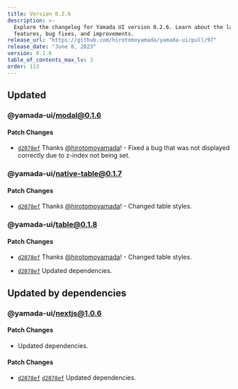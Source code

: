 ```yaml
---
title: Version 0.2.6
description: >-
  Explore the changelog for Yamada UI version 0.2.6. Learn about the latest
  features, bug fixes, and improvements.
release_url: "https://github.com/hirotomoyamada/yamada-ui/pull/97"
release_date: "June 8, 2023"
version: 0.2.6
table_of_contents_max_lv: 3
order: 113
---
```


## Updated

### @yamada-ui/modal@0.1.6

#### Patch Changes

- [`d2078ef`](https://github.com/hirotomoyamada/yamada-ui/commit/d2078efcac8ca73fba013b3453adf4e62cdd763f) Thanks [@hirotomoyamada](https://github.com/hirotomoyamada)! - Fixed a bug that was not displayed correctly due to z-index not being set.

### @yamada-ui/native-table@0.1.7

#### Patch Changes

- [`d2078ef`](https://github.com/hirotomoyamada/yamada-ui/commit/d2078efcac8ca73fba013b3453adf4e62cdd763f) Thanks [@hirotomoyamada](https://github.com/hirotomoyamada)! - Changed table styles.

### @yamada-ui/table@0.1.8

#### Patch Changes

- [`d2078ef`](https://github.com/hirotomoyamada/yamada-ui/commit/d2078efcac8ca73fba013b3453adf4e62cdd763f) Thanks [@hirotomoyamada](https://github.com/hirotomoyamada)! - Changed table styles.

- [`d2078ef`](https://github.com/hirotomoyamada/yamada-ui/commit/d2078efcac8ca73fba013b3453adf4e62cdd763f) Updated dependencies.

## Updated by dependencies

### @yamada-ui/nextjs@1.0.6

#### Patch Changes

- Updated dependencies.

#### Patch Changes

- [`d2078ef`](https://github.com/hirotomoyamada/yamada-ui/commit/d2078efcac8ca73fba013b3453adf4e62cdd763f) [`d2078ef`](https://github.com/hirotomoyamada/yamada-ui/commit/d2078efcac8ca73fba013b3453adf4e62cdd763f) Updated dependencies.
